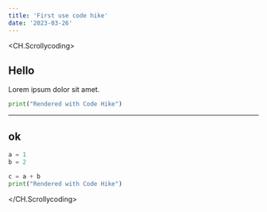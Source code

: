 ```yaml
---
title: 'First use code hike'
date: '2023-03-26'
---
```


<CH.Scrollycoding>

## Hello

Lorem ipsum dolor sit amet.

```python hello.py mark=1[22:30]
print("Rendered with Code Hike")
```
---
## ok

```python hello.py 
a = 1
b = 2

c = a + b
print("Rendered with Code Hike")
```
</CH.Scrollycoding>

